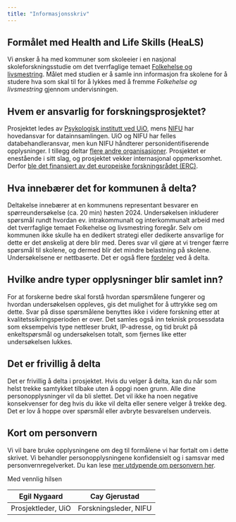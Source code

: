 ```yaml
---
title: "Informasjonsskriv"
---
```


## Formålet med Health and Life Skills (HeaLS)

Vi ønsker å ha med kommuner som skoleeier i en nasjonal skoleforskningsstudie om det tverrfaglige temaet [Folkehelse og livsmestring](https://www.udir.no/lk20/overordnet-del/prinsipper-for-laring-utvikling-og-danning/tverrfaglige-temaer/folkehelse-og-livsmestring/?lang=nob). Målet med studien er å samle inn informasjon fra skolene for å studere hva som skal til for å lykkes med å fremme *Folkehelse og livsmestring* gjennom undervisningen.

## Hvem er ansvarlig for forskningsprosjektet?

Prosjektet ledes av [Psykologisk institutt ved UiO](https://www.sv.uio.no/psi/personer/vit/egilny/), mens [NIFU](https://www.nifu.no) har hovedansvar for datainnsamlingen. UiO og NIFU har felles databehandleransvar, men kun NIFU håndterer personidentifiserende opplysninger. I tillegg deltar [flere andre organisasjoner](../3_for_forskere/08_prosjektgruppen.qmd). Prosjektet er enestående i sitt slag, og prosjektet vekker internasjonal oppmerksomhet. Derfor [ble det finansiert av det europeiske forskningsrådet (ERC)](https://www.sv.uio.no/om/aktuelt/aktuelle-saker/2023/erc-consolidator-grant-til-psykologisk-institutt.html).

## Hva innebærer det for kommunen å delta?

Deltakelse innebærer at en kommunens representant besvarer en spørreundersøkelse (ca. 20 min) høsten 2024. Undersøkelsen inkluderer spørsmål rundt hvordan ev. intrakommunalt og interkommunalt arbeid med det tverrfaglige temaet Folkehelse og livsmestring foregår. Selv om kommunen ikke skulle ha en dedikert strategi eller dedikerte ansvarlige for dette er det ønskelig at dere blir med. Deres svar vil gjøre at vi trenger færre spørsmål til skolene, og dermed blir det mindre belastning på skolene. Undersøkelsene er nettbaserte. Det er også flere [fordeler](01_kommuner_invitasjon.qmd) ved å delta.

## Hvilke andre typer opplysninger blir samlet inn?

For at forskerne bedre skal forstå hvordan spørsmålene fungerer og hvordan undersøkelsen oppleves, gis det mulighet for å uttrykke seg om dette. Svar på disse spørsmålene benyttes ikke i videre forskning etter at kvalitetssikringsperioden er over. Det samles også inn teknisk prosessdata som eksempelvis type nettleser brukt, IP-adresse, og tid brukt på enkeltspørsmål og undersøkelsen totalt, som fjernes like etter undersøkelsen lukkes.

## Det er frivillig å delta

Det er frivillig å delta i prosjektet. Hvis du velger å delta, kan du når som helst trekke samtykket tilbake uten å oppgi noen grunn. Alle dine personopplysninger vil da bli slettet. Det vil ikke ha noen negative konsekvenser for deg hvis du ikke vil delta eller senere velger å trekke deg. Det er lov å hoppe over spørsmål eller avbryte besvarelsen underveis.

## Kort om personvern

Vi vil bare bruke opplysningene om deg til formålene vi har fortalt om i dette skrivet. Vi behandler personopplysningene konfidensielt og i samsvar med personvernregelverket. Du kan lese [mer utdypende om personvern her](03_kommuner_rekruttering_personvern_utdypende.qmd).

Med vennlig hilsen

| Egil Nygaard       | Cay Gjerustad         |
|--------------------|-----------------------|
| Prosjektleder, UiO | Forskningsleder, NIFU |
